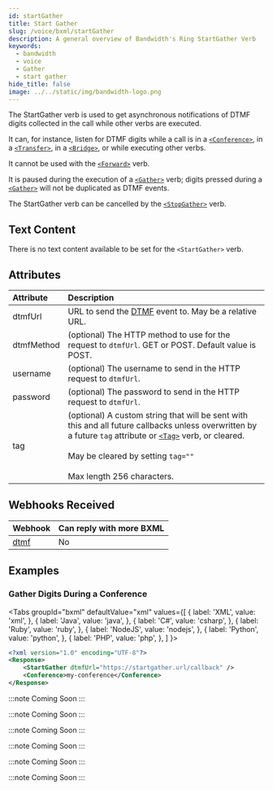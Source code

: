 ```yaml
---
id: startGather
title: Start Gather
slug: /voice/bxml/startGather
description: A general overview of Bandwidth's Ring StartGather Verb
keywords:
  - bandwidth
  - voice
  - Gather
  - start gather
hide_title: false
image: ../../static/img/bandwidth-logo.png
---
```



The StartGather verb is used to get asynchronous notifications of DTMF digits collected in the call while other verbs are executed.

It can, for instance, listen for DTMF digits while a call is in a [`<Conference>`](/docs/voice/bxml/conference),
in a [`<Transfer>`](/docs/voice/bxml/transfer), in a [`<Bridge>`](/docs/voice/bxml/bridge), or while executing other verbs.

It cannot be used with the [`<Forward>`](/docs/voice/bxml/forward) verb.

It is paused during the execution of a [`<Gather>`](/docs/voice/bxml/gather) verb; digits pressed during a [`<Gather>`](/docs/voice/bxml/gather) will not be duplicated as DTMF events.

The StartGather verb can be cancelled by the [`<StopGather>`](/docs/voice/bxml/stopGather) verb.

## Text Content

There is no text content available to be set for the `<StartGather>` verb.

## Attributes

| Attribute           | Description |
|:--------------------|:------------|
| dtmfUrl             | URL to send the [DTMF](/docs/voice/webhooks/dtmf) event to. May be a relative URL. |
| dtmfMethod          | (optional) The HTTP method to use for the request to `dtmfUrl`. GET or POST. Default value is POST. |
| username            | (optional) The username to send in the HTTP request to `dtmfUrl`. |
| password            | (optional) The password to send in the HTTP request to `dtmfUrl`. |
| tag                 | (optional) A custom string that will be sent with this and all future callbacks unless overwritten by a future `tag` attribute or [`<Tag>`](/docs/voice/bxml/tag) verb, or cleared.<br/><br/>May be cleared by setting `tag=""`<br/><br/>Max length 256 characters. |

## Webhooks Received

| Webhook                            | Can reply with more BXML |
|:-----------------------------------|:-------------------------|
| [dtmf](/docs/voice/webhooks/dtmf)  | No                       |

## Examples

### Gather Digits During a Conference

<Tabs
  groupId="bxml"
  defaultValue="xml"
  values={[
    { label: 'XML', value: 'xml', },
    { label: 'Java', value: 'java', },
    { label: 'C#', value: 'csharp', },
    { label: 'Ruby', value: 'ruby', },
    { label: 'NodeJS', value: 'nodejs', },
    { label: 'Python', value: 'python', },
    { label: 'PHP', value: 'php', },
  ]
}>
<TabItem value="xml">

```xml
<?xml version="1.0" encoding="UTF-8"?>
<Response>
    <StartGather dtmfUrl="https://startgather.url/callback" />
    <Conference>my-conference</Conference>
</Response>
```

</TabItem>
<TabItem value="java">

:::note
Coming Soon
:::

</TabItem>
<TabItem value="csharp">

:::note
Coming Soon
:::

</TabItem>
<TabItem value="ruby">

:::note
Coming Soon
:::

</TabItem>
<TabItem value="nodejs">

:::note
Coming Soon
:::

</TabItem>
<TabItem value="python">

:::note
Coming Soon
:::

</TabItem>
<TabItem value="php">

:::note
Coming Soon
:::

</TabItem>
</Tabs>
